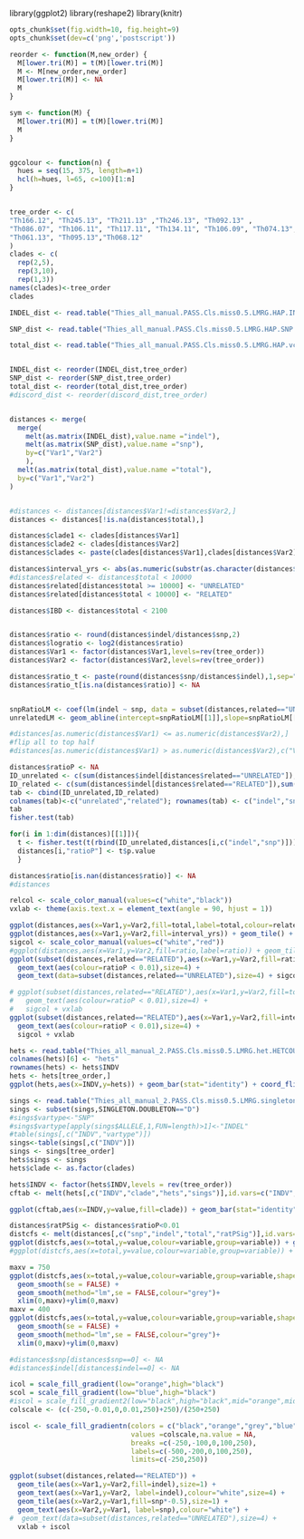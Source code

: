 library(ggplot2)
library(reshape2)
library(knitr)
```r
opts_chunk$set(fig.width=10, fig.height=9)
opts_chunk$set(dev=c('png','postscript'))


``` 

```r
reorder <- function(M,new_order) {
  M[lower.tri(M)] = t(M)[lower.tri(M)]
  M <- M[new_order,new_order]
  M[lower.tri(M)] <- NA
  M
}

sym <- function(M) {
  M[lower.tri(M)] = t(M)[lower.tri(M)]
  M
}


ggcolour <- function(n) {
  hues = seq(15, 375, length=n+1)
  hcl(h=hues, l=65, c=100)[1:n]
}


tree_order <- c(
"Th166.12", "Th245.13", "Th211.13" ,"Th246.13", "Th092.13" ,
"Th086.07", "Th106.11", "Th117.11", "Th134.11", "Th106.09", "Th074.13", "Th162.12", "Th132.11","Th230.12","Th196.12", 
"Th061.13", "Th095.13","Th068.12"
)
clades <- c(
  rep(2,5),
  rep(3,10),
  rep(1,3))
names(clades)<-tree_order
clades

```

```r

INDEL_dist <- read.table("Thies_all_manual.PASS.Cls.miss0.5.LMRG.HAP.INDEL.recode.vcf.dist.tab.txt",header=T,row.names=1,sep="\t")

SNP_dist <- read.table("Thies_all_manual.PASS.Cls.miss0.5.LMRG.HAP.SNP.recode.vcf.dist.tab.txt",header=T,row.names=1,sep="\t")

total_dist <- read.table("Thies_all_manual.PASS.Cls.miss0.5.LMRG.HAP.vcf.dist.tab.txt",header=T,row.names=1,sep="\t")


INDEL_dist <- reorder(INDEL_dist,tree_order)
SNP_dist <- reorder(SNP_dist,tree_order)
total_dist <- reorder(total_dist,tree_order)
#discord_dist <- reorder(discord_dist,tree_order)



```



```r


distances <- merge(
  merge(
    melt(as.matrix(INDEL_dist),value.name ="indel"),
    melt(as.matrix(SNP_dist),value.name ="snp"),
    by=c("Var1","Var2")
    ),
  melt(as.matrix(total_dist),value.name ="total"),
  by=c("Var1","Var2")
)


#distances <- distances[distances$Var1!=distances$Var2,]
distances <- distances[!is.na(distances$total),]

distances$clade1 <- clades[distances$Var1]
distances$clade2 <- clades[distances$Var2]
distances$clades <- paste(clades[distances$Var1],clades[distances$Var2])

distances$interval_yrs <- abs(as.numeric(substr(as.character(distances$Var1),7,8)) - as.numeric(substr(as.character(distances$Var2),7,8)))
#distances$related <- distances$total < 10000
distances$related[distances$total >= 10000] <- "UNRELATED"
distances$related[distances$total < 10000] <- "RELATED"

distances$IBD <- distances$total < 2100


distances$ratio <- round(distances$indel/distances$snp,2)
distances$logratio <- log2(distances$ratio)
distances$Var1 <- factor(distances$Var1,levels=rev(tree_order))
distances$Var2 <- factor(distances$Var2,levels=rev(tree_order))

distances$ratio_t <- paste(round(distances$snp/distances$indel),1,sep=":")
distances$ratio_t[is.na(distances$ratio)] <- NA


snpRatioLM <- coef(lm(indel ~ snp, data = subset(distances,related=="UNRELATED")))
unrelatedLM <- geom_abline(intercept=snpRatioLM[[1]],slope=snpRatioLM[[2]])

#distances[as.numeric(distances$Var1) <= as.numeric(distances$Var2),]
#flip all to top half
#distances[as.numeric(distances$Var1) > as.numeric(distances$Var2),c("Var1","Var2")] <- distances[as.numeric(distances$Var1) > as.numeric(distances$Var2),c("Var2","Var1")]


```

```r
distances$ratioP <- NA
ID_unrelated <- c(sum(distances$indel[distances$related=="UNRELATED"]),sum(distances$snp[distances$related=="UNRELATED"]))
ID_related <- c(sum(distances$indel[distances$related=="RELATED"]),sum(distances$snp[distances$related=="RELATED"]))
tab <- cbind(ID_unrelated,ID_related)
colnames(tab)<-c("unrelated","related"); rownames(tab) <- c("indel","snp")
tab
fisher.test(tab)

for(i in 1:dim(distances)[[1]]){ 
  t <- fisher.test(t(rbind(ID_unrelated,distances[i,c("indel","snp")])))
  distances[i,"ratioP"] <- t$p.value
  }

distances$ratio[is.nan(distances$ratio)] <- NA
#distances

```

```r

relcol <- scale_color_manual(values=c("white","black"))
vxlab <- theme(axis.text.x = element_text(angle = 90, hjust = 1))  

ggplot(distances,aes(x=Var1,y=Var2,fill=total,label=total,colour=related)) + geom_tile() + scale_fill_gradient(trans="log") + geom_text(size=3) + relcol + vxlab
ggplot(distances,aes(x=Var1,y=Var2,fill=interval_yrs)) + geom_tile() + vxlab
sigcol <- scale_color_manual(values=c("white","red"))
#ggplot(distances,aes(x=Var1,y=Var2,fill=ratio,label=ratio)) + geom_tile(size=1) + geom_text(aes(colour=ratioP < 0.01),size=4) + sigcol + vxlab
ggplot(subset(distances,related=="RELATED"),aes(x=Var1,y=Var2,fill=ratio,label=ratio_t)) + geom_tile(size=1) + 
  geom_text(aes(colour=ratioP < 0.01),size=4) + 
  geom_text(data=subset(distances,related=="UNRELATED"),size=4) + sigcol + vxlab

# ggplot(subset(distances,related=="RELATED"),aes(x=Var1,y=Var2,fill=total,label=ratio_t)) + geom_tile(size=1) + 
#   geom_text(aes(colour=ratioP < 0.01),size=4) + 
#   sigcol + vxlab
ggplot(subset(distances,related=="RELATED"),aes(x=Var1,y=Var2,fill=interval_yrs,label=ratio_t)) + geom_tile(size=1) + 
  geom_text(aes(colour=ratioP < 0.01),size=4) + 
  sigcol + vxlab

```

```r
hets <- read.table("Thies_all_manual_2.PASS.Cls.miss0.5.LMRG.het.HETCOUNTS",header=T)
colnames(hets)[6] <- "hets"
rownames(hets) <- hets$INDV
hets <- hets[tree_order,]
ggplot(hets,aes(x=INDV,y=hets)) + geom_bar(stat="identity") + coord_flip()

sings <- read.table("Thies_all_manual_2.PASS.Cls.miss0.5.LMRG.singletons",header=T)
sings <- subset(sings,SINGLETON.DOUBLETON=="D")
#sings$vartype<-"SNP"
#sings$vartype[apply(sings$ALLELE,1,FUN=length)>1]<-"INDEL"
#table(sings[,c("INDV","vartype")])
sings<-table(sings[,c("INDV")])
sings <- sings[tree_order]
hets$sings <- sings 
hets$clade <- as.factor(clades)

hets$INDV <- factor(hets$INDV,levels = rev(tree_order))
cftab <- melt(hets[,c("INDV","clade","hets","sings")],id.vars=c("INDV","clade"))

ggplot(cftab,aes(x=INDV,y=value,fill=clade)) + geom_bar(stat="identity") + coord_flip() + facet_grid(. ~ variable,scales ="free_y") + scale_fill_manual(values=c("red","blue","green"))


```


```r
distances$ratPSig <- distances$ratioP<0.01
distcfs <- melt(distances[,c("snp","indel","total","ratPSig")],id.vars=c("total","ratPSig"))
ggplot(distcfs,aes(x=total,y=value,colour=variable,group=variable)) + geom_point() + scale_y_log10() + scale_x_log10()
#ggplot(distcfs,aes(x=total,y=value,colour=variable,group=variable)) + geom_point() + geom_smooth(method = "lm", se = FALSE)+ xlim(0,1000)+ylim(0,1000)

maxv = 750
ggplot(distcfs,aes(x=total,y=value,colour=variable,group=variable,shape=ratPSig)) + geom_point() + 
  geom_smooth(se = FALSE) + 
  geom_smooth(method="lm",se = FALSE,colour="grey")+  
  xlim(0,maxv)+ylim(0,maxv)
maxv = 400
ggplot(distcfs,aes(x=total,y=value,colour=variable,group=variable,shape=ratPSig)) + geom_point() + 
  geom_smooth(se = FALSE) + 
  geom_smooth(method="lm",se = FALSE,colour="grey")+  
  xlim(0,maxv)+ylim(0,maxv)
```



```r

#distances$snp[distances$snp==0] <- NA
#distances$indel[distances$indel==0] <- NA

icol = scale_fill_gradient(low="orange",high="black")
scol = scale_fill_gradient(low="blue",high="black")
#iscol = scale_fill_gradient2(low="black",high="black",mid="orange",midpoint = 0)
colscale <- (c(-250,-0.01,0,0.01,250)+250)/(250+250)

iscol <- scale_fill_gradientn(colors = c("black","orange","grey","blue","black"),
                              values =colscale,na.value = NA,
                              breaks =c(-250,-100,0,100,250),
                              labels=c(-500,-200,0,100,250),
                              limits=c(-250,250))

ggplot(subset(distances,related=="RELATED")) + 
  geom_tile(aes(x=Var1,y=Var2,fill=indel),size=1) + 
  geom_text(aes(x=Var1,y=Var2, label=indel),colour="white",size=4) + 
  geom_tile(aes(x=Var2,y=Var1,fill=snp*-0.5),size=1) + 
  geom_text(aes(x=Var2,y=Var1, label=snp),colour="white") +
#  geom_text(data=subset(distances,related=="UNRELATED"),size=4) +
  vxlab + iscol
  
```
